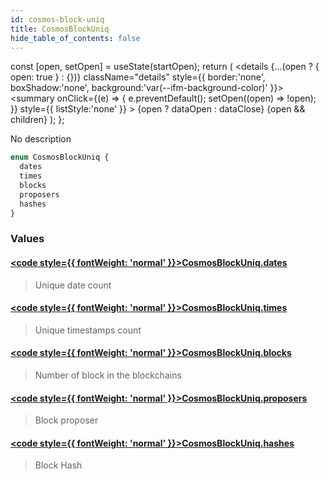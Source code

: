 ```yaml
---
id: cosmos-block-uniq
title: CosmosBlockUniq
hide_table_of_contents: false
---
```







  const [open, setOpen] = useState(startOpen);
  return (
    <details {...(open ? { open: true } : {})} className="details" style={{ border:'none', boxShadow:'none', background:'var(--ifm-background-color)' }}>
      <summary
        onClick={(e) => {
          e.preventDefault();
          setOpen((open) => !open);
        }}
        style={{ listStyle:'none' }}
      >
      {open ? dataOpen : dataClose}
      </summary>
      {open && children}
    </details>
  );
};








No description


```graphql
enum CosmosBlockUniq {
  dates
  times
  blocks
  proposers
  hashes
}
```




### Values

#### [<code style={{ fontWeight: 'normal' }}>CosmosBlockUniq.<b>dates</b></code>](#)  
> 
> 
> Unique date count
> 

#### [<code style={{ fontWeight: 'normal' }}>CosmosBlockUniq.<b>times</b></code>](#)  
> 
> 
> Unique timestamps count
> 

#### [<code style={{ fontWeight: 'normal' }}>CosmosBlockUniq.<b>blocks</b></code>](#)  
> 
> 
> Number of block in the blockchains
> 

#### [<code style={{ fontWeight: 'normal' }}>CosmosBlockUniq.<b>proposers</b></code>](#)  
> 
> 
> Block proposer
> 

#### [<code style={{ fontWeight: 'normal' }}>CosmosBlockUniq.<b>hashes</b></code>](#)  
> 
> 
> Block Hash
> 



